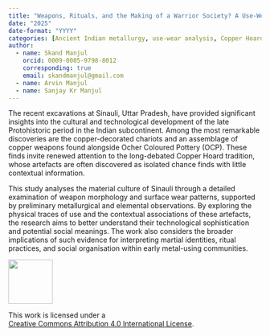 ---
title: "Weapons, Rituals, and the Making of a Warrior Society? A Use-Wear Assessment of Swords and Associated Artefacts with Weapon Function and Social Identity of Sinauli"
date: "2025"
date-format: "YYYY"
categories: [Ancient Indian metallurgy, use-wear analysis, Copper Hoard culture, Sinauli excavation, ritual and warfare, Ocher Coloured Pottery (OCP)]
author: 
  - name: Skand Manjul
    orcid: 0009-0005-9798-8012
    corresponding: true
    email: skandmanjul@gmail.com
  - name: Arvin Manjul
  - name: Sanjay Kr Manjul
---

The recent excavations at Sinauli, Uttar Pradesh, have provided significant insights into the cultural and technological development of the late Protohistoric period in the Indian subcontinent. Among the most remarkable discoveries are the copper-decorated chariots and an assemblage of copper weapons found alongside Ocher Coloured Pottery (OCP). These finds invite renewed attention to the long-debated Copper Hoard tradition, whose artefacts are often discovered as isolated chance finds with little contextual information.
This study analyses the material culture of Sinauli through a detailed examination of weapon morphology and surface wear patterns, supported by preliminary metallurgical and elemental observations. By exploring the physical traces of use and the contextual associations of these artefacts, the research aims to better understand their technological sophistication and potential social meanings. The work also considers the broader implications of such evidence for interpreting martial identities, ritual practices, and social organisation within early metal-using communities.


::: {layout="[ 20 , 85 ]"}

::: {#column-image}
[![](https://i.creativecommons.org/l/by/4.0/88x31.png){width=88}](http://creativecommons.org/licenses/by/4.0/)
:::

::: {#column-text}
This work is licensed under a<br>[Creative Commons Attribution 4.0 International License](https://creativecommons.org/licenses/by/4.0/).
:::

:::
